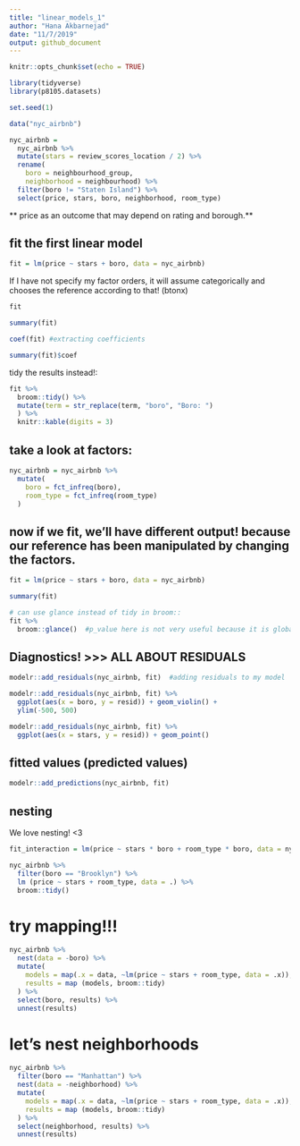 ```yaml
---
title: "linear_models_1"
author: "Hana Akbarnejad"
date: "11/7/2019"
output: github_document
---
```


```r
knitr::opts_chunk$set(echo = TRUE)

library(tidyverse)
library(p8105.datasets)

set.seed(1)
```

```r

data("nyc_airbnb")

nyc_airbnb = 
  nyc_airbnb %>% 
  mutate(stars = review_scores_location / 2) %>% 
  rename(
    boro = neighbourhood_group,
    neighborhood = neighbourhood) %>% 
  filter(boro != "Staten Island") %>% 
  select(price, stars, boro, neighborhood, room_type)
```

** price as an outcome that may depend on rating and borough.**

## fit the first linear model
```r

fit = lm(price ~ stars + boro, data = nyc_airbnb)
```
If I have not specify my factor orders, it will assume categorically and chooses the reference according to that! (btonx)

```r
fit

summary(fit)

coef(fit) #extracting coefficients

summary(fit)$coef
```

tidy the results instead!:
```r
fit %>% 
  broom::tidy() %>% 
  mutate(term = str_replace(term, "boro", "Boro: ")
  ) %>% 
  knitr::kable(digits = 3)
```

## take a look at factors:
```r

nyc_airbnb = nyc_airbnb %>% 
  mutate(
    boro = fct_infreq(boro),
    room_type = fct_infreq(room_type)
  )
```

## now if we fit, we'll have different output! because our reference has been manipulated by changing the factors.
```r

fit = lm(price ~ stars + boro, data = nyc_airbnb)

summary(fit)

# can use glance instead of tidy in broom::
fit %>% 
  broom::glance()  #p_value here is not very useful because it is global, but p_value in broom::tidy is pairwise and useful!
```


## Diagnostics! >>> ALL ABOUT RESIDUALS
```r

modelr::add_residuals(nyc_airbnb, fit)  #adding residuals to my model

modelr::add_residuals(nyc_airbnb, fit) %>% 
  ggplot(aes(x = boro, y = resid)) + geom_violin() +
  ylim(-500, 500)

modelr::add_residuals(nyc_airbnb, fit) %>% 
  ggplot(aes(x = stars, y = resid)) + geom_point()
```

## fitted values (predicted values)
```r

modelr::add_predictions(nyc_airbnb, fit)
```

## nesting
We love nesting! <3

```r
fit_interaction = lm(price ~ stars * boro + room_type * boro, data = nyc_airbnb)  # * gives ud interaction!

nyc_airbnb %>% 
  filter(boro == "Brooklyn") %>% 
  lm (price ~ stars + room_type, data = .) %>% 
  broom::tidy()
```

# try mapping!!!
```r

nyc_airbnb %>% 
  nest(data = -boro) %>% 
  mutate(
    models = map(.x = data, ~lm(price ~ stars + room_type, data = .x)),
    results = map (models, broom::tidy)
  ) %>% 
  select(boro, results) %>% 
  unnest(results)
```

# let's nest neighborhoods
```r

nyc_airbnb %>% 
  filter(boro == "Manhattan") %>% 
  nest(data = -neighborhood) %>% 
  mutate(
    models = map(.x = data, ~lm(price ~ stars + room_type, data = .x)),
    results = map (models, broom::tidy)
  ) %>% 
  select(neighborhood, results) %>% 
  unnest(results)
```

